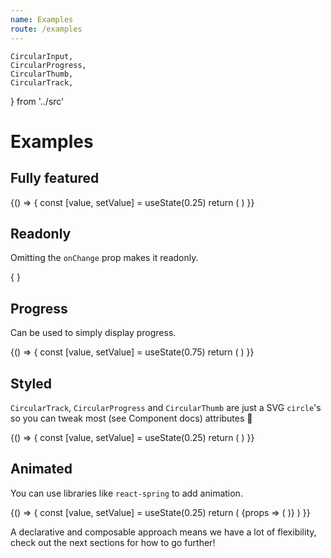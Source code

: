 ```yaml
---
name: Examples
route: /examples
---
```


	CircularInput,
	CircularProgress,
	CircularThumb,
	CircularTrack,
} from '../src'

# Examples

## Fully featured

<Playground>
	{() => {
		const [value, setValue] = useState(0.25)
		return (
			<CircularInput value={value} onChange={setValue}>
				<CircularTrack />
				<CircularProgress />
				<CircularThumb />
			</CircularInput>
		)
	}}
</Playground>

## Readonly

Omitting the `onChange` prop makes it readonly.

<Playground>
	{
		<CircularInput value={0.25}>
			<CircularTrack />
			<CircularProgress />
			<CircularThumb />
		</CircularInput>
	}
</Playground>

## Progress

Can be used to simply display progress.

<Playground>
	{() => {
		const [value, setValue] = useState(0.75)
		return (
			<CircularInput value={value} onChange={setValue}>
				<CircularTrack />
				<CircularProgress />
			</CircularInput>
		)
	}}
</Playground>

## Styled

`CircularTrack`, `CircularProgress` and `CircularThumb` are just a SVG `circle`'s so you can tweak most (see Component docs) attributes 💅

<Playground>
	{() => {
		const [value, setValue] = useState(0.25)
		return (
			<CircularInput value={value} onChange={setValue}>
				<CircularTrack strokeWidth={10} stroke="#ebebeb" />
				<CircularProgress strokeWidth={40} stroke="rgb(255,0,0)" />
				<CircularThumb r={10} fill="rgba(255,255,255,0.5)" />
			</CircularInput>
		)
	}}
</Playground>

## Animated

You can use libraries like `react-spring` to add animation.

<Playground>
	{() => {
		const [value, setValue] = useState(0.25)
		return (
			<Spring to={{ value }}>
				{props => (
					<CircularInput value={props.value} onChange={setValue}>
						<CircularTrack />
						<CircularProgress />
						<CircularThumb />
					</CircularInput>
				)}
			</Spring>
		)
	}}
</Playground>

A declarative and composable approach means we have a lot of flexibility, check out the next sections for how to go further!
